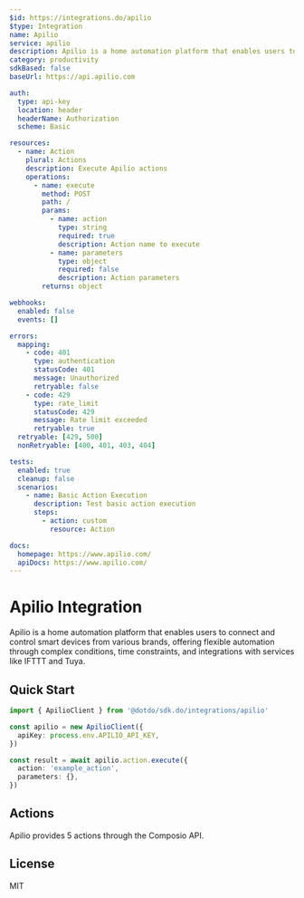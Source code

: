 ```yaml
---
$id: https://integrations.do/apilio
$type: Integration
name: Apilio
service: apilio
description: Apilio is a home automation platform that enables users to connect and control smart devices from various brands, offering flexible automation through complex conditions, time constraints, and integrations with services like IFTTT and Tuya.
category: productivity
sdkBased: false
baseUrl: https://api.apilio.com

auth:
  type: api-key
  location: header
  headerName: Authorization
  scheme: Basic

resources:
  - name: Action
    plural: Actions
    description: Execute Apilio actions
    operations:
      - name: execute
        method: POST
        path: /
        params:
          - name: action
            type: string
            required: true
            description: Action name to execute
          - name: parameters
            type: object
            required: false
            description: Action parameters
        returns: object

webhooks:
  enabled: false
  events: []

errors:
  mapping:
    - code: 401
      type: authentication
      statusCode: 401
      message: Unauthorized
      retryable: false
    - code: 429
      type: rate_limit
      statusCode: 429
      message: Rate limit exceeded
      retryable: true
  retryable: [429, 500]
  nonRetryable: [400, 401, 403, 404]

tests:
  enabled: true
  cleanup: false
  scenarios:
    - name: Basic Action Execution
      description: Test basic action execution
      steps:
        - action: custom
          resource: Action

docs:
  homepage: https://www.apilio.com/
  apiDocs: https://www.apilio.com/
---
```


# Apilio Integration

Apilio is a home automation platform that enables users to connect and control smart devices from various brands, offering flexible automation through complex conditions, time constraints, and integrations with services like IFTTT and Tuya.

## Quick Start

```typescript
import { ApilioClient } from '@dotdo/sdk.do/integrations/apilio'

const apilio = new ApilioClient({
  apiKey: process.env.APILIO_API_KEY,
})

const result = await apilio.action.execute({
  action: 'example_action',
  parameters: {},
})
```

## Actions

Apilio provides 5 actions through the Composio API.

## License

MIT
